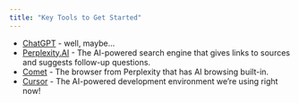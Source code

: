 ```yaml
---
title: "Key Tools to Get Started"
---
```


*   [ChatGPT](https://chat.openai.com/) - well, maybe...
*   [Perplexity.AI](https://www.perplexity.ai/) - The AI-powered search engine that gives links to sources and suggests follow-up questions.
*   [Comet](https://www.perplexity.ai/comet) - The browser from Perplexity that has AI browsing built-in.
*   [Cursor](https://cursor.sh/) - The AI-powered development environment we're using right now!
